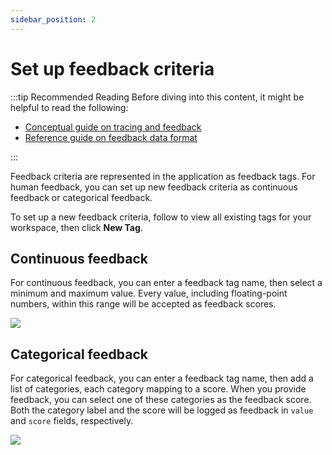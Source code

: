 ```yaml
---
sidebar_position: 2
---
```



# Set up feedback criteria

:::tip Recommended Reading
Before diving into this content, it might be helpful to read the following:

- [Conceptual guide on tracing and feedback](../../observability/concepts)
- [Reference guide on feedback data format](../../reference/data_formats/feedback_data_format)

:::

Feedback criteria are represented in the application as feedback tags. For human feedback, you can set up new feedback criteria as continuous feedback or categorical feedback.

To set up a new feedback criteria, follow <RegionalUrl text='this link' suffix='/settings/workspaces/feedbacks'/> to view all existing tags for your workspace, then click **New Tag**.

## Continuous feedback

For continuous feedback, you can enter a feedback tag name, then select a minimum and maximum value. Every value, including floating-point numbers, within this range will be accepted as feedback scores.

![](./static/cont_feedback.png)

## Categorical feedback

For categorical feedback, you can enter a feedback tag name, then add a list of categories, each category mapping to a score. When you provide feedback, you can select one of these categories as the feedback score.
Both the category label and the score will be logged as feedback in `value` and `score` fields, respectively.

![](./static/cat_feedback.png)
